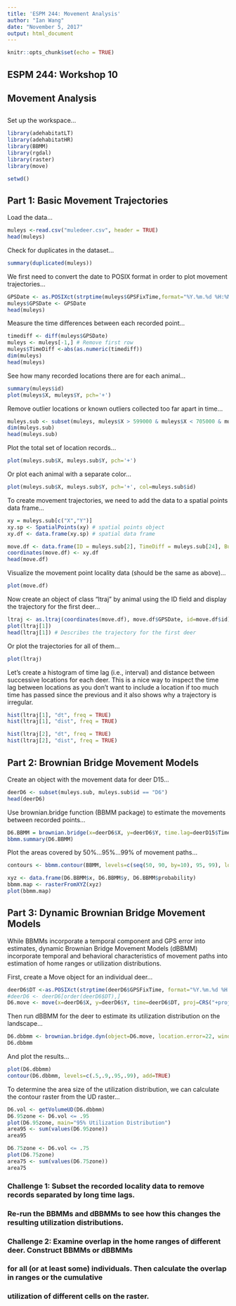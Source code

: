 ```yaml
---
title: 'ESPM 244: Movement Analysis'
author: "Ian Wang"
date: "November 5, 2017"
output: html_document
---
```


```r
knitr::opts_chunk$set(echo = TRUE)
```

####################################################################
##                                                                ##
##    ESPM 244: Workshop 10                                       ##
##    Movement Analysis                                           ##
##                                                                ##
####################################################################

Set up the workspace...
```r
library(adehabitatLT)
library(adehabitatHR)
library(BBMM)
library(rgdal)
library(raster)
library(move)

setwd()
```

## Part 1: Basic Movement Trajectories ##

Load the data...
```r
muleys <-read.csv("muledeer.csv", header = TRUE)
head(muleys)
```

Check for duplicates in the dataset...
```r
summary(duplicated(muleys))
```

We first need to convert the date to POSIX format in order to plot movement trajectories...
```r
GPSDate <- as.POSIXct(strptime(muleys$GPSFixTime,format="%Y.%m.%d %H:%M:%S"))
muleys$GPSDate <- GPSDate
head(muleys)
```

Measure the time differences between each recorded point...
```r
timediff <- diff(muleys$GPSDate)
muleys <- muleys[-1,] # Remove first row
muleys$TimeDiff <-abs(as.numeric(timediff))
dim(muleys)
head(muleys)
```

See how many recorded locations there are for each animal...
```r
summary(muleys$id)
plot(muleys$X, muleys$Y, pch='+')
```

Remove outlier locations or known outliers collected too far apart in time...
```r
muleys.sub <- subset(muleys, muleys$X > 599000 & muleys$X < 705000 & muleys$Y > 4167000 & muleys$TimeDiff < 14401)
dim(muleys.sub)
head(muleys.sub)
```

Plot the total set of location records...
```r
plot(muleys.sub$X, muleys.sub$Y, pch='+')
```

Or plot each animal with a separate color...
```r
plot(muleys.sub$X, muleys.sub$Y, pch='+', col=muleys.sub$id)
```

To create movement trajectories, we need to add the data to a spatial points data frame...
```r
xy = muleys.sub[c("X","Y")]
xy.sp <- SpatialPoints(xy) # spatial points object
xy.df <- data.frame(xy.sp) # spatial data frame

move.df <- data.frame(ID = muleys.sub[2], TimeDiff = muleys.sub[24], Burst = muleys.sub[23])
coordinates(move.df) <- xy.df
head(move.df)
```

Visualize the movement point locality data (should be the same as above)...
```r
plot(move.df)
```

Now create an object of class "ltraj" by animal using the ID field and display the trajectory for the first deer...
```r
ltraj <- as.ltraj(coordinates(move.df), move.df$GPSDate, id=move.df$id)
plot(ltraj[1])
head(ltraj[1]) # Describes the trajectory for the first deer
```

Or plot the trajectories for all of them...
```r
plot(ltraj)
```

Let's create a histogram of time lag (i.e., interval) and distance between successive locations for each deer. This is a nice way to inspect the time lag between locations as you don't want to include a location if too much time has passed since the previous and it also shows why a trajectory is irregular.
```r
hist(ltraj[1], "dt", freq = TRUE)
hist(ltraj[1], "dist", freq = TRUE)

hist(ltraj[2], "dt", freq = TRUE)
hist(ltraj[2], "dist", freq = TRUE)
```

## Part 2: Brownian Bridge Movement Models ##

Create an object with the movement data for deer D15...
```r
deerD6 <- subset(muleys.sub, muleys.sub$id == "D6")
head(deerD6)
```

Use brownian.bridge function (BBMM package) to estimate the movements between recorded points...
```r
D6.BBMM = brownian.bridge(x=deerD6$X, y=deerD6$Y, time.lag=deerD15$TimeDiff, location.error=34, cell.size=100)
bbmm.summary(D6.BBMM)
```

Plot the areas covered by 50%...95%...99% of movement paths...
```r
contours <- bbmm.contour(BBMM, levels=c(seq(50, 90, by=10), 95, 99), locations=deerD6, plot=TRUE)
```

```r
xyz <- data.frame(D6.BBMM$x, D6.BBMM$y, D6.BBMM$probability)
bbmm.map <- rasterFromXYZ(xyz)
plot(bbmm.map)
```

## Part 3: Dynamic Brownian Bridge Movement Models ##

While BBMMs incorporate a temporal component and GPS error into estimates, dynamic Brownian Bridge Movement Models (dBBMM) incorporate temporal and behavioral characteristics of movement paths into estimation of home ranges or utilization distributions.

First, create a Move object for an individual deer...
```r
deerD6$DT <-as.POSIXct(strptime(deerD6$GPSFixTime, format="%Y.%m.%d %H:%M:%OS")) # Convert time format
#deerD6 <- deerD6[order(deerD6$DT),]
D6.move <- move(x=deerD6$X, y=deerD6$Y, time=deerD6$DT, proj=CRS("+proj=utm +zone=12 +datum=NAD83"), data=deerD6, animal=deerD6$id)
```

Then run dBBMM for the deer to estimate its utilization distribution on the landscape...
```r
D6.dbbmm <- brownian.bridge.dyn(object=D6.move, location.error=22, window.size=19, margin=7, dimSize=100, time.step=180)
D6.dbbmm
```

And plot the results...
```r
plot(D6.dbbmm)
contour(D6.dbbmm, levels=c(.5,.9,.95,.99), add=TRUE)
```

To determine the area size of the utilization distribution, we can calculate the contour raster from the UD raster...
```r
D6.vol <- getVolumeUD(D6.dbbmm)
D6.95zone <- D6.vol <= .95
plot(D6.95zone, main="95% Utilization Distribution")
area95 <- sum(values(D6.95zone))
area95

D6.75zone <- D6.vol <= .75
plot(D6.75zone)
area75 <- sum(values(D6.75zone))
area75
```

### Challenge 1: Subset the recorded locality data to remove records separated by long time lags.  
### Re-run the BBMMs and dBBMMs to see how this changes the resulting utilization distributions.

### Challenge 2: Examine overlap in the home ranges of different deer.  Construct BBMMs or dBBMMs 
### for all (or at least some) individuals.  Then calculate the overlap in ranges or the cumulative
### utilization of different cells on the raster.